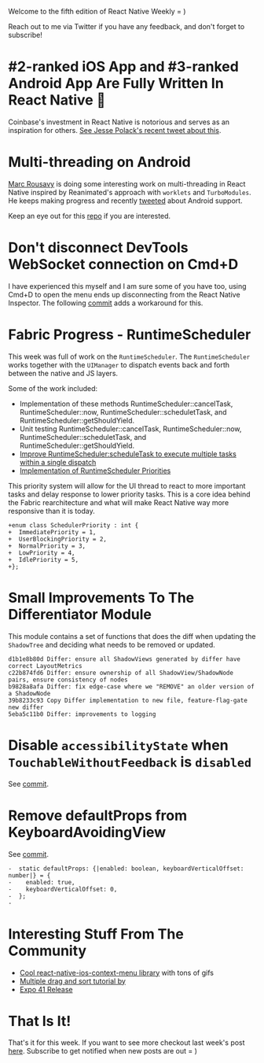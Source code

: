 
Welcome to the fifth edition of React Native Weekly = ) 

Reach out to me via Twitter if you have any feedback, and don't forget to subscribe!

# #2-ranked iOS App and #3-ranked Android App Are Fully Written In React Native 🤯

Coinbase's investment in React Native is notorious and serves as an inspiration
for others. [See Jesse Polack's recent tweet about this](https://twitter.com/jessepollak/status/1383175564291239937).


# Multi-threading on Android

[Marc Rousavy](https://twitter.com/mrousavy) is doing some interesting work on
multi-threading in React Native inspired by Reanimated's approach with `worklets`
and `TurboModules`. He keeps making progress and recently [tweeted](https://twitter.com/mrousavy/status/1383783014895742992) about Android
support.  

Keep an eye out for this [repo](https://github.com/mrousavy/react-native-multithreading) if you are interested. 


# Don't disconnect DevTools WebSocket connection on Cmd+D

I have experienced this myself and I am sure some of you have too, using Cmd+D
to open the menu ends up disconnecting from the React Native Inspector. The
following [commit](https://github.com/facebook/react-native/commit/60a18c138c) adds a workaround for this.


# Fabric Progress - RuntimeScheduler

This week was full of work on the `RuntimeScheduler`. The `RuntimeScheduler`
works together with the `UIManager` to dispatch events back and forth between
the native and JS layers. 


Some of the work included:

- Implementation of these methods RuntimeScheduler::cancelTask, RuntimeScheduler::now, RuntimeScheduler::scheduletTask, and RuntimeScheduler::getShouldYield.
- Unit testing RuntimeScheduler::cancelTask, RuntimeScheduler::now, RuntimeScheduler::scheduletTask, and RuntimeScheduler::getShouldYield.
- [Improve RuntimeScheduler:scheduleTask to execute multiple tasks within a single dispatch](https://github.com/facebook/react-native/commit/318e9f283e)
- [Implementation of RuntimeScheduler Priorities](https://github.com/facebook/react-native/commit/8d5c22edfd)


This priority system will allow for the UI thread to react to more important
tasks and delay response to lower priority tasks. This is a core idea behind
the Fabric rearchitecture and what will make React Native way more responsive
than it is today.

```
+enum class SchedulerPriority : int {
+  ImmediatePriority = 1,
+  UserBlockingPriority = 2,
+  NormalPriority = 3,
+  LowPriority = 4,
+  IdlePriority = 5,
+};
```


# Small Improvements To The Differentiator Module

This module contains a set of functions that does the diff when updating the `ShadowTree` and deciding what
needs to be removed or updated.

```
d1b1e8b80d Differ: ensure all ShadowViews generated by differ have correct LayoutMetrics
c22b874fd6 Differ: ensure ownership of all ShadowView/ShadowNode pairs, ensure consistency of nodes
b9828a8afa Differ: fix edge-case where we "REMOVE" an older version of a ShadowNode
39b8233c93 Copy Differ implementation to new file, feature-flag-gate new differ
5eba5c11b0 Differ: improvements to logging
```

# Disable `accessibilityState` when `TouchableWithoutFeedback` is `disabled`

See [commit](https://github.com/facebook/react-native/commit/697164077c).


# Remove defaultProps from KeyboardAvoidingView

See [commit](https://github.com/facebook/react-native/commit/2824b68ee8).

```
-  static defaultProps: {|enabled: boolean, keyboardVerticalOffset: number|} = {
-    enabled: true,
-    keyboardVerticalOffset: 0,
-  };
-
```

# Interesting Stuff From The Community

- [Cool react-native-ios-context-menu library](https://github.com/dominicstop/react-native-ios-context-menu) with tons of gifs 
- [Multiple drag and sort tutorial by](https://twitter.com/eveningkid/status/1382697435290566658?s=20) 
- [Expo 41 Release](https://twitter.com/expo/status/1382430420197732352) 



# That Is It!

That's it for this week. If you want to see more checkout last week's post [here](/posts/2021-04-12/react-native-weekly). Subscribe to get notified when new posts are out = )

